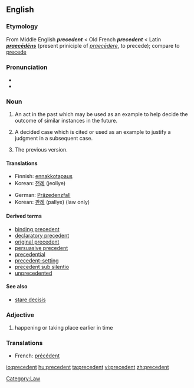 ==English==
{{wikipedia}}

===Etymology===
From Middle English '''''precedent''''' < Old French '''''precedent''''' < Latin '''''[[praecēdēns]]''''' (present priniciple of ''[[praecēdere]]'', to precede); compare to [[precede]]

===Pronunciation===
* {{AHD|/prĕs'ĭ-dənt/ ''or'' /prĕs'ĭ-dənt/ ''for adjective sense''}}
*{{audio|en-us-precedent.ogg|Audio (US)}}

===Noun===
{{en-noun}}

# An act in the past which may be used as an example to help decide the outcome of similar instances in the future.
# {{law}} A decided case which is cited or used as an example to justify a judgment in a subsequent case.
# The previous version.

====Translations====
{{trans-top|past act used as example}}
*Finnish: [[ennakkotapaus]]
*Korean: [[전례]] (jeollye)
{{trans-bottom}}

{{trans-top|prior judgment in law}}
*German: [[Präzedenzfall]] {{m}}
*Korean: [[판례]] (pallye) (law only)
{{trans-bottom}}

====Derived terms====
*[[binding precedent]]
*[[declaratory precedent]]
*[[original precedent]]
*[[persuasive precedent]]
*[[precedential]]
*[[precedent-setting]]
*[[precedent sub silentio]]
*[[unprecedented]]

====See also====
*[[stare decisis]]

===Adjective===
{{en-adj|-}}

# happening or taking place earlier in time

===Translations===
{{rfc-level|Translations at L3+ (AutoFormat would have corrected level of Translations)}}
{{trans-top|earlier in time}}
*French: [[précédent]]
{{trans-bottom}}

[[Category:Law]]

[[io:precedent]]
[[hu:precedent]]
[[ta:precedent]]
[[vi:precedent]]
[[zh:precedent]]